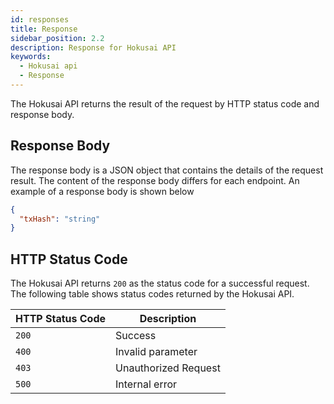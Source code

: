 ```yaml
---
id: responses
title: Response
sidebar_position: 2.2
description: Response for Hokusai API
keywords:
  - Hokusai api
  - Response
---
```


The Hokusai API returns the result of the request by HTTP status code and response body.

## Response Body

The response body is a JSON object that contains the details of the request result.
The content of the response body differs for each endpoint.
An example of a response body is shown below
```json title="/nfts/{contractId}/mint"
{
  "txHash": "string"
}
```

## HTTP Status Code

The Hokusai API returns `200` as the status code for a successful request.
The following table shows status codes returned by the Hokusai API.

|HTTP Status Code|Description|
|--|--|
|`200`|Success|
|`400`|Invalid parameter|
|`403`|Unauthorized Request|
|`500`|Internal error|